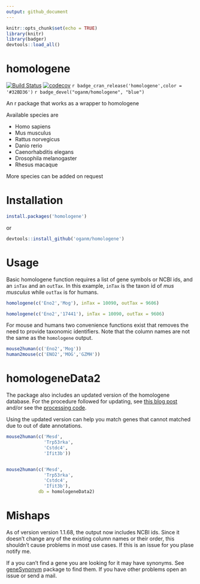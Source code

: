 ```yaml
---
output: github_document
---
```

```r
knitr::opts_chunk$set(echo = TRUE)
library(knitr)
library(badger)
devtools::load_all()
```

# homologene
[![Build Status](https://travis-ci.org/oganm/homologene.svg?branch=master)](https://travis-ci.org/oganm/homologene) [![codecov](https://codecov.io/gh/oganm/homologene/branch/master/graph/badge.svg)](https://codecov.io/gh/oganm/homologene) `r badge_cran_release('homologene',color = '#32BD36')` `r badge_devel("oganm/homologene", "blue")`

An r package that works as a wrapper to homologene

Available species are

* Homo sapiens
* Mus musculus
* Rattus norvegicus
* Danio rerio
* Caenorhabditis elegans
* Drosophila melanogaster
* Rhesus macaque

More species can be added on request

Installation
============
```r
install.packages('homologene')
```

or

```r
devtools::install_github('oganm/homologene')
```

Usage
===========
Basic homologene function requires a list of gene symbols or NCBI ids, and an `inTax` and an `outTax`. In this example, `inTax` is the taxon id of *mus musculus* while `outTax` is for humans.
```r
homologene(c('Eno2','Mog'), inTax = 10090, outTax = 9606)

homologene(c('Eno2','17441'), inTax = 10090, outTax = 9606)
```

For mouse and humans two convenience functions exist that removes the need to provide taxonomic identifiers. Note that the column names are not the same as the `homologene` output.
```r
mouse2human(c('Eno2','Mog'))
human2mouse(c('ENO2','MOG','GZMH'))
```


homologeneData2
=================
The package also includes an updated version of the homologene database. For the procedure followed for updating,
see [this blog post](https://oganm.com/homologene-update/) and/or see the [processing code](process/prepHomologene2.R).

Using the updated version can help you match genes that cannot matched due to out of date annotations.


```r
mouse2human(c('Mesd',
              'Trp53rka',
              'Cstdc4',
              'Ifit3b'))


mouse2human(c('Mesd',
              'Trp53rka',
              'Cstdc4',
              'Ifit3b'),
            db = homologeneData2)
```


Mishaps
=================
As of version version 1.1.68, the output now includes NCBI ids. Since it doesn't change any of the existing column names or their order, this shouldn't cause problems in most use cases. If this is an issue for you plase notify me.

If a you can't find a gene you are looking for it may have synonyms. See [geneSynonym](https://github.com/oganm/geneSynonym.git) package to find them. If you have other problems open an issue or send a mail.
